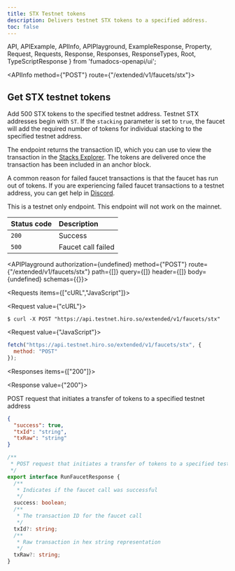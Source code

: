```yaml
---
title: STX Testnet tokens
description: Delivers testnet STX tokens to a specified address.
toc: false
---
```


  API,
  APIExample,
  APIInfo,
  APIPlayground,
  ExampleResponse,
  Property,
  Request,
  Requests,
  Response,
  Responses,
  ResponseTypes,
  Root,
  TypeScriptResponse
} from 'fumadocs-openapi/ui';

<Root baseUrl="https://api.testnet.hiro.so">

<API>

<APIInfo method={"POST"} route={"/extended/v1/faucets/stx"}>

## Get STX testnet tokens

Add 500 STX tokens to the specified testnet address. Testnet STX addresses begin with `ST`. If the `stacking`
parameter is set to `true`, the faucet will add the required number of tokens for individual stacking to the
specified testnet address.

The endpoint returns the transaction ID, which you can use to view the transaction in the
[Stacks Explorer](https://explorer.hiro.so/?chain=testnet). The tokens are delivered once the transaction has
been included in an anchor block.

A common reason for failed faucet transactions is that the faucet has run out of tokens. If you are experiencing
failed faucet transactions to a testnet address, you can get help in [Discord](https://stacks.chat).

<Callout title="Note">
This is a testnet only endpoint. This endpoint will not work on the mainnet.
</Callout>

| Status code | Description |
| :------ | :------ |
| `200` | Success |
| `500` | Faucet call failed |

<APIPlayground authorization={undefined} method={"POST"} route={"/extended/v1/faucets/stx"} path={[]} query={[]} header={[]} body={undefined} schemas={{}}>

</APIPlayground>

</APIInfo>

<APIExample>

<Requests items={["cURL","JavaScript"]}>

<Request value={"cURL"}>

```terminal
$ curl -X POST "https://api.testnet.hiro.so/extended/v1/faucets/stx"
```

</Request>

<Request value={"JavaScript"}>

```js
fetch("https://api.testnet.hiro.so/extended/v1/faucets/stx", {
  method: "POST"
});
```

</Request>

</Requests>

<Responses items={["200"]}>

<Response value={"200"}>

POST request that initiates a transfer of tokens to a specified testnet address

<ResponseTypes>

<ExampleResponse>

```json
{
  "success": true,
  "txId": "string",
  "txRaw": "string"
}
```

</ExampleResponse>

<TypeScriptResponse>

```ts
/**
 * POST request that initiates a transfer of tokens to a specified testnet address
 */
export interface RunFaucetResponse {
  /**
   * Indicates if the faucet call was successful
   */
  success: boolean;
  /**
   * The transaction ID for the faucet call
   */
  txId?: string;
  /**
   * Raw transaction in hex string representation
   */
  txRaw?: string;
}
```

</TypeScriptResponse>

</ResponseTypes>

</Response>

</Responses>

</APIExample>

</API>

</Root>
